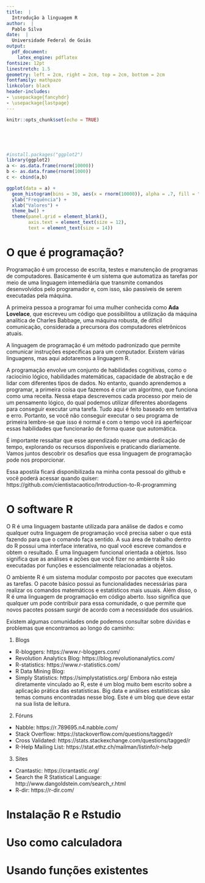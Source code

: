 ```yaml
---
title:  |
  Introdução à linguagem R
author:  |
  Pablo Silva
date:  |
  Universidade Federal de Goiás
output: 
  pdf_document:
    latex_engine: pdflatex
fontsize: 12pt
linestretch: 1.5
geometry: left = 2cm, right = 2cm, top = 2cm, bottom = 2cm
fontfamily: mathpazo
linkcolor: black
header-includes:
- \usepackage{fancyhdr}
- \usepackage{lastpage}
---
```


<!--- Define Headers and Footers --->
  \renewcommand{\headrulewidth}{0pt}
  \fancyfoot[L]{\footnotesize \thepage\}
  \setlength\footskip{0pt}
}
\pagestyle{plain}

```r
knitr::opts_chunk$set(echo = TRUE)
```


&nbsp;
&nbsp;
&nbsp;

&nbsp;
&nbsp;
&nbsp;

```r
#install.packages("ggplot2")
library(ggplot2)
a <- as.data.frame(rnorm(10000))
b <- as.data.frame(rnorm(1000))
c <- cbind(a,b)

ggplot(data = a) +
  geom_histogram(bins = 30, aes(x = rnorm(10000)), alpha = .7, fill = "lightblue", binwidth = .05) +
  ylab("Frequência") +
  xlab("Valores") +
  theme_bw() +
  theme(panel.grid = element_blank(),
        axis.text = element_text(size = 12), 
        text = element_text(size = 14))


```
\newpage

# O que é programação?

Programação é um processo de escrita, testes e manutenção de programas de computadores. Basicamente é um sistema que automatiza as tarefas por meio de uma linguagem intemediária que transmite comandos desenvolvidos pelo programador e, com isso, são passíveis de serem executadas pela máquina. 

A primeira pessoa a programar foi uma mulher conhecida como **Ada Lovelace**, que escreveu um código que possibilitou a utilização da máquina analítica de Charles Babbage, uma máquina robusta, de difícil comunicação, considerada a precursora dos computadores eletrônicos atuais.

A linguagem de programação é um método padronizado que permite comunicar instruções específicas para um computador. Existem várias linguagens, mas aqui adotaremos a linguagem R.

A programação envolve um conjunto de habilidades cognitivas, como o raciocínio lógico, habilidades matemáticas, capacidade de abstração e de lidar com diferentes tipos de dados. No entanto, quando aprendemos a programar, a primeira coisa que fazemos é criar um algoritmo, que funciona como uma receita. Nessa etapa descrevemos cada processo por meio de um pensamento lógico, do qual podemos utilizar diferentes abordagens para conseguir executar uma tarefa. Tudo aqui é feito baseado em tentativa e erro. Portanto, se você não conseguir executar o seu programa de primeira lembre-se que isso é normal e com o tempo você irá aperfeiçoar essas habilidades que funcionarão de forma quase que automática.

É importante ressaltar que esse aprendizado requer uma dedicação de tempo, explorando os recursos disponíveis e praticando diariamente. Vamos juntos descobrir os desafios que essa linguagem de programação pode nos proporcionar. 

Essa apostila ficará disponibilizada na minha conta pessoal do github e você poderá acessar quando quiser: https://github.com/cientistacaotico/Introduction-to-R-programming

# O software R

O R é uma linguagem bastante utilizada para análise de dados e como qualquer outra linguagem de programação você precisa saber o que está fazendo para que o comando faça sentido. A sua área de trabalho dentro do R possui uma interface interativa, no qual você escreve comandos e obtem o resultado. É uma linguagem funcional orientada a objetos. Isso significa que as análises e ações que você fizer no ambiente R são executadas por funções e essencialmente relacionadas a objetos. 

O ambiente R é um sistema modular composto por pacotes que executam as tarefas. O pacote básico possui as funcionalidades necessárias para realizar os comandos matemáticos e estatísticos mais usuais. Além disso, o R é uma linguagem de programação em código aberto. Isso significa que qualquer um pode contribuir para essa comunidade, o que permite que novos pacotes possam surgir de acordo com a necessidade dos usuários. 

Existem algumas comunidades onde podemos consultar sobre dúvidas e problemas que encontramos ao longo do caminho: 

1. Blogs
  + R-bloggers: https://www.r-bloggers.com/
  + Revolution Analytics Blog: https://blog.revolutionanalytics.com/
  + R-statistics: https://www.r-statistics.com/
  + R Data Mining Blog: 
  + Simply Statistics: https://simplystatistics.org/ Embora não esteja diretamente vinculado ao R, este é um blog muito bem escrito sobre a aplicação prática das estatísticas. Big data e análises estatísticas são temas comuns encontradas nesse blog. Este é um blog que deve estar na sua lista de leitura.
2. Fóruns
  + Nabble: https://r.789695.n4.nabble.com/
  + Stack Overflow: https://stackoverflow.com/questions/tagged/r
  + Cross Validated: https://stats.stackexchange.com/questions/tagged/r
  + R-Help Mailing List: https://stat.ethz.ch/mailman/listinfo/r-help
3. Sites
  + Crantastic: https://crantastic.org/
  + Search the R Statistical Language: http://www.dangoldstein.com/search_r.html
  + R-dir: https://r-dir.com/

# Instalação R e Rstudio

# Uso como calculadora

# Usando funções existentes


